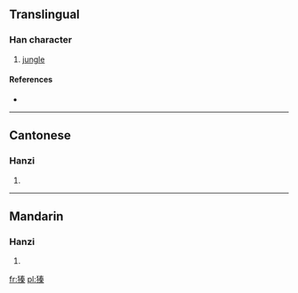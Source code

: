 ==Translingual==

===Han character===
{{Han char|rn=94|rad=犬|as=10|sn=13|four=4529<sub>4</sub>|canj=大竹手大木 (KHQKD)}}

# [[jungle]]

====References====
* {{Han ref|kx=0717.111|dkj=20619|hdz=21361.120|uh=7349|ud=29513|bh=DEB0|bd=57008}}

----

==Cantonese==

===Hanzi===
{{yue-hanzi|jyut=|y=jeun1}}

# {{defn|lang=yue|sort=犬10}}

----

==Mandarin==

===Hanzi===
{{cmn-hanzi|pin=[[zhēn]] ([[zhen1]])|wg=chen<sup>1</sup>}}

# {{defn|lang=cmn|sort=犬10}}

[[fr:獉]]
[[pl:獉]]
